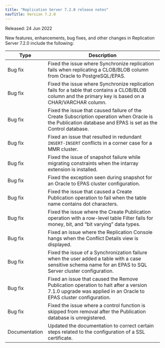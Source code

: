 ```yaml
---
title: "Replication Server 7.2.0 release notes"
navTitle: Version 7.2.0
---
```


Released: 24 Jun 2022

New features, enhancements, bug fixes, and other changes in Replication Server 7.2.0 include the following:

| Type    | Description |
| ------- |------------ |
| Bug fix | Fixed the issue where Synchronize replication fails when replicating a CLOB/BLOB column from Oracle to PostgreSQL/EPAS. |
| Bug fix | Fixed the issue where Synchronize replication fails for a table that contains a CLOB/BLOB column and the primary key is based on a CHAR/VARCHAR column. |
| Bug fix | Fixed the issue that caused failure of the Create Subscription operation when Oracle is the Publication database and EPAS is set as the Control database. |
| Bug fix | Fixed an issue that resulted in redundant `INSERT-INSERT` conflicts in a corner case for a MMR cluster. |
| Bug fix | Fixed the issue of snapshot failure while migrating constraints when the intarray extension is installed. |
| Bug fix | Fixed the exception seen during snapshot for an Oracle to EPAS cluster configuration. |
| Bug fix | Fixed the issue that caused a Create Publication operation to fail when the table name contains dot characters. |
| Bug fix | Fixed the issue where the Create Publication operation with a row-level table Filter fails for money, bit, and “bit varying” data types. |
| Bug fix | Fixed an issue where the Replication Console hangs when the Conflict Details view is displayed. |
| Bug fix | Fixed the issue of a Synchronization failure  when the user added a table with a case sensitive schema name for an EPAS to SQL Server cluster configuration. |
| Bug fix | Fixed an issue that caused the Remove Publication operation to halt after a version 7.1.0 upgrade was applied in an Oracle to EPAS cluster configuration. |
| Bug fix | Fixed the issue where a control function is skipped from removal after the Publication database is unregistered. |
| Documentation | Updated the documentation to correct certain steps related to the configuration of a SSL certificate. |
